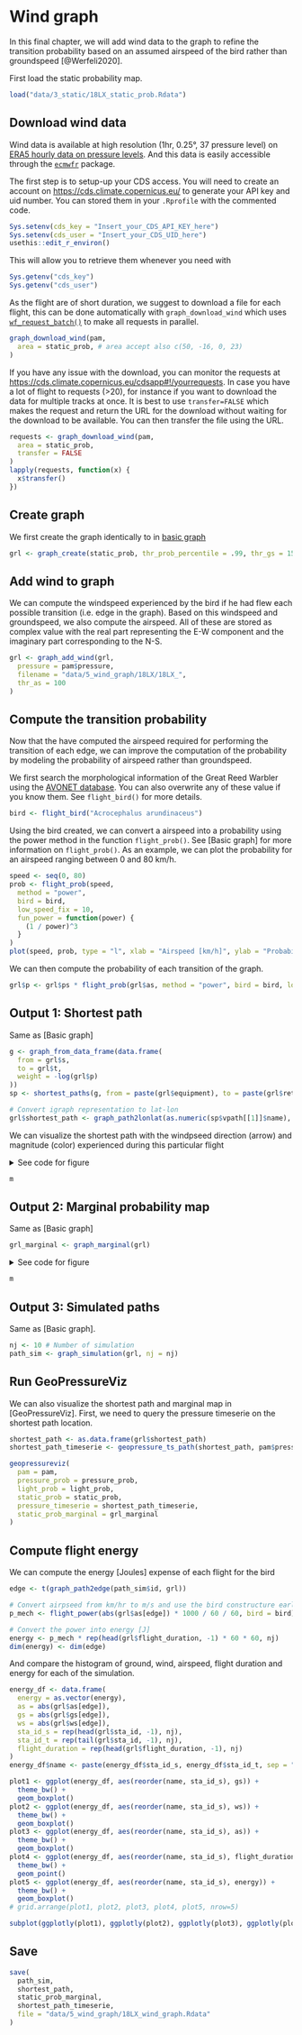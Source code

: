 # Wind graph

In this final chapter, we will add wind data to the graph to refine the transition probability based on an assumed airspeed of the bird rather than groundspeed [@Werfeli2020].

First load the static probability map. 

```r
load("data/3_static/18LX_static_prob.Rdata")
```

## Download wind data

Wind data is available at high resolution (1hr, 0.25°, 37 pressure level) on [ERA5 hourly data on pressure levels](https://doi.org/10.24381/cds.bd0915c6). And this data is easily accessible through the [`ecmwfr`](https://bluegreen-labs.github.io/ecmwfr) package. 

The first step is to setup-up your CDS access. You will need to create an account on [https://cds.climate.copernicus.eu/](https://cds.climate.copernicus.eu/user/register) to generate your API key and uid number. You can stored them in your `.Rprofile` with the commented code.

```r
Sys.setenv(cds_key = "Insert_your_CDS_API_KEY_here")
Sys.setenv(cds_user = "Insert_your_CDS_UID_here")
usethis::edit_r_environ()
```

This will allow you to retrieve them whenever you need with

```r
Sys.getenv("cds_key")
Sys.getenv("cds_user")
```

As the flight are of short duration, we suggest to download a file for each flight, this can be done automatically with `graph_download_wind` which uses [`wf_request_batch()`](https://bluegreen-labs.github.io/ecmwfr/articles/advanced_vignette.html#batch-parallel-requests) to make all requests in parallel. 

```r
graph_download_wind(pam,
  area = static_prob, # area accept also c(50, -16, 0, 23)
)
```

If you have any issue with the download, you can monitor the requests at <https://cds.climate.copernicus.eu/cdsapp#!/yourrequests>. In case you have a lot of flight to requests (>20), for instance if you want to download the data for multiple tracks at once. It is best to use `transfer=FALSE` which makes the request and return the URL for the download without waiting for the download to be available. You can then transfer the file using the URL. 

```r
requests <- graph_download_wind(pam,
  area = static_prob,
  transfer = FALSE
)
lapply(requests, function(x) {
  x$transfer()
})
```

## Create graph

We first create the graph identically to in [basic graph](/articles/basic-graph)

```r
grl <- graph_create(static_prob, thr_prob_percentile = .99, thr_gs = 150)
```

## Add wind to graph

We can compute the windspeed experienced by the bird if he had flew each possible transition (i.e. edge in the graph). Based on this windspeed and groundspeed, we also compute the airspeed. All of these are stored as complex value with the real part representing the E-W component and the imaginary part corresponding to the N-S.

```r
grl <- graph_add_wind(grl,
  pressure = pam$pressure,
  filename = "data/5_wind_graph/18LX/18LX_",
  thr_as = 100
)
```

## Compute the transition probability

Now that the have computed the airspeed required for performing the transition of each edge, we can improve the computation of the probability by modeling the probability of airspeed rather than groundspeed.

We first search the morphological information of the Great Reed Warbler using the [AVONET database](https://doi.org/10.6084/m9.figshare.16586228.v5). You can also overwrite any of these value if you know them. See `flight_bird()` for more details.

```r
bird <- flight_bird("Acrocephalus arundinaceus")
```

Using the bird created, we can convert a airspeed into a probability using the power method in the function `flight_prob()`. See [Basic graph] for more information on `flight_prob()`.
As an example, we can plot the probability for an airspeed ranging between 0 and 80 km/h.

```r
speed <- seq(0, 80)
prob <- flight_prob(speed,
  method = "power",
  bird = bird,
  low_speed_fix = 10,
  fun_power = function(power) {
    (1 / power)^3
  }
)
plot(speed, prob, type = "l", xlab = "Airspeed [km/h]", ylab = "Probability")
```

We can then compute the probability of each transition of the graph.

```r
grl$p <- grl$ps * flight_prob(grl$as, method = "power", bird = bird, low_speed_fix = 10)
```

## Output 1: Shortest path

Same as [Basic graph]

```r
g <- graph_from_data_frame(data.frame(
  from = grl$s,
  to = grl$t,
  weight = -log(grl$p)
))
sp <- shortest_paths(g, from = paste(grl$equipment), to = paste(grl$retrieval))

# Convert igraph representation to lat-lon
grl$shortest_path <- graph_path2lonlat(as.numeric(sp$vpath[[1]]$name), grl)
```

We can visualize the shortest path with the windpseed direction (arrow) and magnitude (color) experienced during this particular flight

<details>

<summary>See code for figure </summary>

```r
fun_marker_color <- function(norm) {
  if (norm < 20) {
    "darkpurple"
  } else if (norm < 35) {
    "darkblue"
  } else if (norm < 50) {
    "lightblue"
  } else if (norm < 60) {
    "lightgreen"
  } else if (norm < 80) {
    "yellow"
  } else if (norm < 100) {
    "lightred"
  } else {
    "darkred"
  }
}
fun_NSEW <- function(angle) {
  angle <- angle %% (pi * 2)
  angle <- angle * 180 / pi
  if (angle < 45 / 2) {
    "E"
  } else if (angle < 45 * 3 / 2) {
    "NE"
  } else if (angle < 45 * 5 / 2) {
    "N"
  } else if (angle < 45 * 7 / 2) {
    "NW"
  } else if (angle < 45 * 9 / 2) {
    "W"
  } else if (angle < 45 * 11 / 2) {
    "SW"
  } else if (angle < 45 * 13 / 2) {
    "S"
  } else if (angle < 45 * 15 / 2) {
    "SE"
  } else {
    "E"
  }
}

sta_duration <- unlist(lapply(static_prob, function(x) {
  as.numeric(difftime(metadata(x)$temporal_extent[2], metadata(x)$temporal_extent[1], units = "days"))
}))

m <- leaflet(width = "100%") %>%
  addProviderTiles(providers$Stamen.TerrainBackground) %>%
  addFullscreenControl() %>%
  addPolylines(lng = grl$shortest_path$lon, lat = grl$shortest_path$lat, opacity = 1, color = "#808080", weight = 3) %>%
  addCircles(lng = grl$shortest_path$lon, lat = grl$shortest_path$lat, opacity = 1, color = "#000", weight = sta_duration^(0.3) * 10)

for (i_s in seq_len(grl$sz[3] - 1)) {
  if (grl$flight_duration[i_s] > 5) {
    edge <- which(grl$s == grl$shortest_path$id[i_s] & grl$t == grl$shortest_path$id[i_s + 1])

    label <- paste0(
      i_s, ": ", grl$flight[[i_s]]$start, " - ", grl$flight[[i_s]]$end, "<br>",
      "F. dur.: ", round(grl$flight_duration[i_s]), " h <br>",
      "GS: ", round(abs(grl$gs[edge])), " km/h, ", fun_NSEW(Arg(grl$gs[edge])), "<br>",
      "WS: ", round(abs(grl$ws[edge])), " km/h, ", fun_NSEW(Arg(grl$ws[edge])), "<br>",
      "AS: ", round(abs(grl$as[edge])), " km/h, ", fun_NSEW(Arg(grl$as[edge])), "<br>"
    )

    iconArrow <- makeAwesomeIcon(
      icon = "arrow-up",
      library = "fa",
      iconColor = "#FFF",
      iconRotate = (90 - Arg(grl$ws[edge]) / pi * 180) %% 360,
      squareMarker = TRUE,
      markerColor = fun_marker_color(abs(grl$ws[edge]))
    )

    m <- m %>% addAwesomeMarkers(
      lng = (grl$shortest_path$lon[i_s] + grl$shortest_path$lon[i_s + 1]) / 2,
      lat = (grl$shortest_path$lat[i_s] + grl$shortest_path$lat[i_s + 1]) / 2,
      icon = iconArrow, popup = label
    )
  }
}
```
</details>
```r
m
```

## Output 2: Marginal probability map

Same as [Basic graph]

```r
grl_marginal <- graph_marginal(grl)
```

<details>

<summary>See code for figure </summary>

```r
li_s <- list()
l <- leaflet(width = "100%") %>%
  addProviderTiles(providers$Stamen.TerrainBackground) %>%
  addFullscreenControl()
for (i_r in seq_len(length(grl_marginal))) {
  i_s <- metadata(static_prob[[i_r]])$sta_id
  info <- metadata(static_prob[[i_r]])$temporal_extent
  info_str <- paste0(i_s, " | ", info[1], "->", info[2])
  li_s <- append(li_s, info_str)
  l <- l %>%
    addRasterImage(grl_marginal[[i_r]], colors = "OrRd", opacity = 0.8, group = info_str) %>%
    addCircles(lng = grl$shortest_path$lon[i_s], lat = grl$shortest_path$lat[i_s], opacity = 1, color = "#000", weight = 10, group = info_str)
}
m <- l %>%
  addPolylines(lng = grl$shortest_path$lon, lat = grl$shortest_path$lat, opacity = .5, color = "#808080", weight = 0.5) %>%
  addCircles(lng = grl$shortest_path$lon, lat = grl$shortest_path$lat, opacity = .5, color = "#000", weight = sta_duration^(0.3) * 10) %>%
  addLayersControl(
    overlayGroups = li_s,
    options = layersControlOptions(collapsed = FALSE)
  ) %>%
  hideGroup(tail(li_s, length(li_s) - 1))
```
</details>
```r
m
```


## Output 3: Simulated paths

Same as [Basic graph].

```r
nj <- 10 # Number of simulation
path_sim <- graph_simulation(grl, nj = nj)
```

## Run GeoPressureViz

We can also visualize the shortest path and marginal map in [GeoPressureViz]. First, we need to query the pressure timeserie on the shortest path location. 

```r
shortest_path <- as.data.frame(grl$shortest_path)
shortest_path_timeserie <- geopressure_ts_path(shortest_path, pam$pressure)
```

```r
geopressureviz(
  pam = pam,
  pressure_prob = pressure_prob,
  light_prob = light_prob,
  static_prob = static_prob,
  pressure_timeserie = shortest_path_timeserie,
  static_prob_marginal = grl_marginal
)
```

## Compute flight energy

We can compute the energy [Joules] expense of each flight for the bird

```r
edge <- t(graph_path2edge(path_sim$id, grl))

# Convert airpseed from km/hr to m/s and use the bird constructure earlier to compute the mechanical power [W=J/s]
p_mech <- flight_power(abs(grl$as[edge]) * 1000 / 60 / 60, bird = bird)

# Convert the power into energy [J]
energy <- p_mech * rep(head(grl$flight_duration, -1) * 60 * 60, nj)
dim(energy) <- dim(edge)
```

And compare the histogram of ground, wind, airspeed, flight duration and energy for each of the simulation. 

```r
energy_df <- data.frame(
  energy = as.vector(energy),
  as = abs(grl$as[edge]),
  gs = abs(grl$gs[edge]),
  ws = abs(grl$ws[edge]),
  sta_id_s = rep(head(grl$sta_id, -1), nj),
  sta_id_t = rep(tail(grl$sta_id, -1), nj),
  flight_duration = rep(head(grl$flight_duration, -1), nj)
)
energy_df$name <- paste(energy_df$sta_id_s, energy_df$sta_id_t, sep = "-")

plot1 <- ggplot(energy_df, aes(reorder(name, sta_id_s), gs)) +
  theme_bw() +
  geom_boxplot()
plot2 <- ggplot(energy_df, aes(reorder(name, sta_id_s), ws)) +
  theme_bw() +
  geom_boxplot()
plot3 <- ggplot(energy_df, aes(reorder(name, sta_id_s), as)) +
  theme_bw() +
  geom_boxplot()
plot4 <- ggplot(energy_df, aes(reorder(name, sta_id_s), flight_duration)) +
  theme_bw() +
  geom_point()
plot5 <- ggplot(energy_df, aes(reorder(name, sta_id_s), energy)) +
  theme_bw() +
  geom_boxplot()
# grid.arrange(plot1, plot2, plot3, plot4, plot5, nrow=5)

subplot(ggplotly(plot1), ggplotly(plot2), ggplotly(plot3), ggplotly(plot4), ggplotly(plot5), nrows = 5, titleY = TRUE)
```

## Save
```r
save(
  path_sim,
  shortest_path,
  static_prob_marginal,
  shortest_path_timeserie,
  file = "data/5_wind_graph/18LX_wind_graph.Rdata"
)
```
